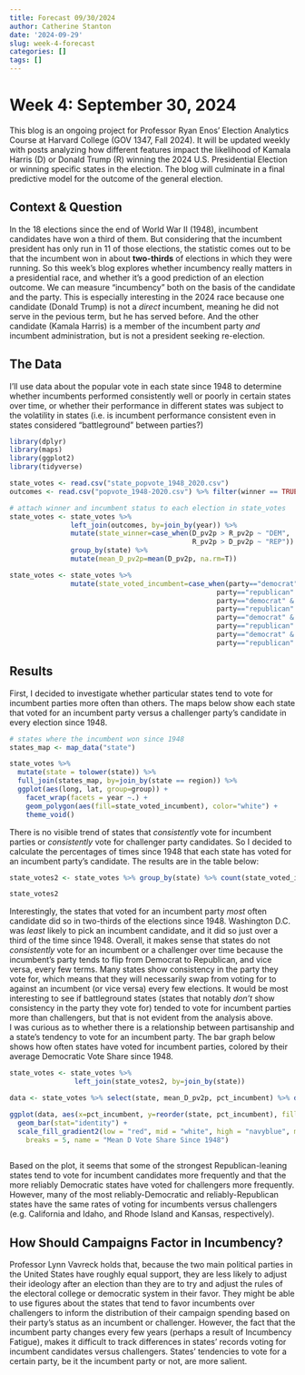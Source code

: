 ```yaml
---
title: Forecast 09/30/2024
author: Catherine Stanton
date: '2024-09-29'
slug: week-4-forecast
categories: []
tags: []
---
```


<h1>Week 4: September 30, 2024</h1>  
This blog is an ongoing project for Professor Ryan Enos' Election Analytics Course at Harvard College (GOV 1347, Fall 2024). It will be updated weekly with posts analyzing how different features impact the likelihood of Kamala Harris (D) or Donald Trump (R) winning the 2024 U.S. Presidential Election or winning specific states in the election. The blog will culminate in a final predictive model for the outcome of the general election.

<h2>Context & Question</h2>
In the 18 elections since the end of World War II (1948), incumbent candidates have won a third of them. But considering that the incumbent president has only run in 11 of those elections, the statistic comes out to be that the incumbent won in about **two-thirds** of elections in which they were running. So this week's blog explores whether incumbency really matters in a presidential race, and whether it's a good prediction of an election outcome. We can measure "incumbency" both on the basis of the candidate and the party. This is especially interesting in the 2024 race because one candidate (Donald Trump) is not a *direct* incumbent, meaning he did not serve in the pevious term, but he has served before. And the other candidate (Kamala Harris) is a member of the incumbent party *and* incumbent administration, but is not a president seeking re-election.

<h2>The Data</h2>
I'll use data about the popular vote in each state since 1948 to determine whether incumbents performed consistently well or poorly in certain states over time, or whether their performance in different states was subject to the volatility in states (i.e. is incumbent performance consistent even in states considered "battleground" between parties?)

```r
library(dplyr)
library(maps)
library(ggplot2)
library(tidyverse)

state_votes <- read.csv("state_popvote_1948_2020.csv")
outcomes <- read.csv("popvote_1948-2020.csv") %>% filter(winner == TRUE)

# attach winner and incumbent status to each election in state_votes
state_votes <- state_votes %>%
               left_join(outcomes, by=join_by(year)) %>%
               mutate(state_winner=case_when(D_pv2p > R_pv2p ~ "DEM",
                                             R_pv2p > D_pv2p ~ "REP")) %>%
               group_by(state) %>%
               mutate(mean_D_pv2p=mean(D_pv2p, na.rm=T))

state_votes <- state_votes %>%
               mutate(state_voted_incumbent=case_when(party=="democrat" & incumbent_party==TRUE & state_winner=="DEM" ~ TRUE,
                                                   party=="republican" & incumbent_party==TRUE & state_winner=="REP" ~ TRUE,
                                                   party=="democrat" & incumbent_party==TRUE & state_winner=="REP" ~ FALSE,
                                                   party=="republican" & incumbent_party==TRUE & state_winner=="DEM" ~ FALSE,
                                                   party=="democrat" & incumbent_party==FALSE & state_winner=="DEM" ~ FALSE,
                                                   party=="republican" & incumbent_party==FALSE & state_winner=="REP" ~ FALSE,
                                                   party=="democrat" & incumbent_party==FALSE & state_winner=="REP" ~ TRUE,
                                                   party=="republican" & incumbent_party==FALSE & state_winner=="DEM" ~ TRUE))
```


<h2>Results</h2>

First, I decided to investigate whether particular states tend to vote for incumbent parties more often than others. The maps below show each state that voted for an incumbent party versus a challenger party's candidate in every election since 1948.

```r
# states where the incumbent won since 1948
states_map <- map_data("state")

state_votes %>%
  mutate(state = tolower(state)) %>%
  full_join(states_map, by=join_by(state == region)) %>%
  ggplot(aes(long, lat, group=group)) +
    facet_wrap(facets = year ~.) + 
    geom_polygon(aes(fill=state_voted_incumbent), color="white") +
    theme_void()
```

There is no visible trend of states that *consistently* vote for incumbent parties or *consistently* vote for challenger party candidates. So I decided to calculate the percentages of times since 1948 that each state has voted for an incumbent party's candidate. The results are in the table below:

```r
state_votes2 <- state_votes %>% group_by(state) %>% count(state_voted_incumbent) %>% filter(state_voted_incumbent==T) %>% select(state, n) %>% mutate(pct_incumbent=n/18) %>% arrange(desc(pct_incumbent))

state_votes2
```

Interestingly, the states that voted for an incumbent party *most* often candidate did so in two-thirds of the elections since 1948. Washington D.C. was *least* likely to pick an incumbent candidate, and it did so just over a third of the time since 1948. Overall, it makes sense that states do not *consistently* vote for an incumbent or a challenger over time because the incumbent's party tends to flip from Democrat to Republican, and vice versa, every few terms. Many states show consistency in the party they vote for, which means that they will necessarily swap from voting for to against an incumbent (or vice versa) every few elections. It would be most interesting to see if battleground states (states that notably *don't* show consistency in the party they vote for) tended to vote for incumbent parties more than challengers, but that is not evident from the analysis above.  
I was curious as to whether there is a relationship between partisanship and a state's tendency to vote for an incumbent party. The bar graph below shows how often states have voted for incumbent parties, colored by their average Democratic Vote Share since 1948.

```r
state_votes <- state_votes %>%
                left_join(state_votes2, by=join_by(state))

data <- state_votes %>% select(state, mean_D_pv2p, pct_incumbent) %>% distinct()

ggplot(data, aes(x=pct_incumbent, y=reorder(state, pct_incumbent), fill=mean_D_pv2p)) +
  geom_bar(stat="identity") +
  scale_fill_gradient2(low = "red", mid = "white", high = "navyblue", midpoint = 50, 
    breaks = 5, name = "Mean D Vote Share Since 1948") 
  
```

Based on the plot, it seems that some of the strongest Republican-leaning states tend to vote for incumbent candidates more frequently and that the more reliably Democratic states have voted for challengers more frequently. However, many of the most reliably-Democratic and reliably-Republican states have the same rates of voting for incumbents versus challengers (e.g. California and Idaho, and Rhode Island and Kansas, respectively).

<h2>How Should Campaigns Factor in Incumbency?</h2>
Professor Lynn Vavreck holds that, because the two main political parties in the United States have roughly equal support, they are less likely to adjust their ideology after an election than they are to try and adjust the rules of the electoral college or democratic system in their favor. They might be able to use figures about the states that tend to favor incumbents over challengers to inform the distribution of their campaign spending based on their party's status as an incumbent or challenger. However, the fact that the incumbent party changes every few years (perhaps a result of Incumbency Fatigue), makes it difficult to track differences in states' records voting for incumbent candidates versus challengers. States' tendencies to vote for a certain party, be it the incumbent party or not, are more salient.  


